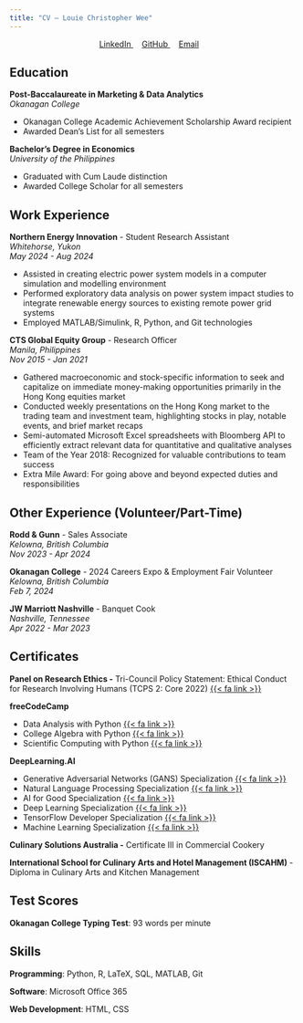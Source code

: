 ```yaml
---
title: "CV — Louie Christopher Wee"
---
```


::: {style="text-align: center; margin-bottom: 20px;"}
<a href="https://www.linkedin.com/in/louiewee/" target="_blank" style="margin-right: 15px;"> <i class="fab fa-linkedin" style="font-size: 24px;"></i> LinkedIn </a> <a href="https://github.com/louiewee" target="_blank" style="margin-right: 15px;"> <i class="fab fa-github" style="font-size: 24px;"></i> GitHub </a> <a href="mailto:louieywee@gmail.com" style="margin-right: 15px;"> <i class="fas fa-envelope" style="font-size: 24px;"></i> Email </a>
:::

## Education

**Post-Baccalaureate in Marketing & Data Analytics**\
*Okanagan College*

-   Okanagan College Academic Achievement Scholarship Award recipient
-   Awarded Dean's List for all semesters

**Bachelor's Degree in Economics**\
*University of the Philippines*

-   Graduated with Cum Laude distinction
-   Awarded College Scholar for all semesters

## Work Experience

**Northern Energy Innovation** - Student Research Assistant\
*Whitehorse, Yukon\
May 2024 - Aug 2024*

-   Assisted in creating electric power system models in a computer simulation and modelling environment
-   Performed exploratory data analysis on power system impact studies to integrate renewable energy sources to existing remote power grid systems
-   Employed MATLAB/Simulink, R, Python, and Git technologies

**CTS Global Equity Group** - Research Officer\
*Manila, Philippines\
Nov 2015 - Jan 2021*

-   Gathered macroeconomic and stock-specific information to seek and capitalize on immediate money-making opportunities primarily in the Hong Kong equities market
-   Conducted weekly presentations on the Hong Kong market to the trading team and investment team, highlighting stocks in play, notable events, and brief market recaps
-   Semi-automated Microsoft Excel spreadsheets with Bloomberg API to efficiently extract relevant data for quantitative and qualitative analyses
-   Team of the Year 2018: Recognized for valuable contributions to team success
-   Extra Mile Award: For going above and beyond expected duties and responsibilities

## Other Experience (Volunteer/Part-Time)

**Rodd & Gunn** - Sales Associate\
*Kelowna, British Columbia\
Nov 2023 - Apr 2024*

**Okanagan College** - 2024 Careers Expo & Employment Fair Volunteer\
*Kelowna, British Columbia\
Feb 7, 2024*

**JW Marriott Nashville** - Banquet Cook\
*Nashville, Tennessee\
Apr 2022 - Mar 2023*

## Certificates

**Panel on Research Ethics -** Tri-Council Policy Statement: Ethical Conduct for Research Involving Humans (TCPS 2: Core 2022) [{{< fa link >}}](https://drive.google.com/file/d/1xDqjBB1wbKPzG5-LUWeKv4BF8_RWbSZW/view)

**freeCodeCamp**

-   Data Analysis with Python [{{< fa link >}}](https://www.freecodecamp.org/certification/chairmanwee/data-analysis-with-python-v7)
-   College Algebra with Python [{{< fa link >}}](https://www.freecodecamp.org/certification/chairmanwee/college-algebra-with-python-v8)
-   Scientific Computing with Python [{{< fa link >}}](https://www.freecodecamp.org/certification/chairmanwee/scientific-computing-with-python-v7)

**DeepLearning.AI**

-   Generative Adversarial Networks (GANS) Specialization [{{< fa link >}}](https://www.coursera.org/account/accomplishments/specialization/certificate/Y6RANZ4J64U3)
-   Natural Language Processing Specialization [{{< fa link >}}](https://www.coursera.org/account/accomplishments/specialization/certificate/8RU8TH7R9FWV)
-   AI for Good Specialization [{{< fa link >}}](https://www.coursera.org/account/accomplishments/specialization/certificate/KKQBA8JKLN7H)
-   Deep Learning Specialization [{{< fa link >}}](https://www.coursera.org/account/accomplishments/specialization/certificate/UTH7CCQMCNFC)
-   TensorFlow Developer Specialization [{{< fa link >}}](https://www.coursera.org/account/accomplishments/specialization/certificate/9L4LGEM2N2LP)
-   Machine Learning Specialization [{{< fa link >}}](https://www.coursera.org/account/accomplishments/specialization/certificate/2BUJW9KLJEM5)

**Culinary Solutions Australia -** Certificate III in Commercial Cookery

**International School for Culinary Arts and Hotel Management (ISCAHM)** - Diploma in Culinary Arts and Kitchen Management

## Test Scores

**Okanagan College Typing Test**: 93 words per minute

## Skills

**Programming**: Python, R, LaTeX, SQL, MATLAB, Git

**Software**: Microsoft Office 365

**Web Development**: HTML, CSS
